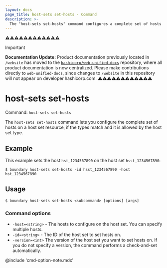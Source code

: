 ```yaml
---
layout: docs
page_title: host-sets set-hosts - Command
description: >-
  The "host-sets set-hosts" command configures a complete set of hosts on host set resources.
---
```


⚠️⚠️⚠️⚠️⚠️⚠️⚠️⚠️⚠️⚠️⚠️⚠️
> [!IMPORTANT]  
> **Documentation Update:** Product documentation previously located in `/website` has moved to the [`hashicorp/web-unified-docs`](https://github.com/hashicorp/web-unified-docs) repository, where all product documentation is now centralized. Please make contributions directly to `web-unified-docs`, since changes to `/website` in this repository will not appear on developer.hashicorp.com.
⚠️⚠️⚠️⚠️⚠️⚠️⚠️⚠️⚠️⚠️⚠️⚠️

# host-sets set-hosts

Command: `host-sets set-hosts`

The `host-sets set-hosts` command lets you configure the complete set of hosts on a host set resource, if the types match and it is allowed by the host set type.

## Example

This example sets the host `hst_1234567890` on the host set `hsst_1234567890`:

```shell-session
$ boundary host-sets set-hosts -id hsst_1234567890 -host hst_1234567890
```

## Usage

<CodeBlockConfig hideClipboard>

```shell-session
$ boundary host-sets set-hosts <subcommand> [options] [args]
```

</CodeBlockConfig>

### Command options

- `-host=<string>` - The hosts to configure on the host set.
You can specify multiple hosts.
- `-id=<string>` - The ID of the host set to set hosts on.
- `-version=<int>` The version of the host set you want to set hosts on.
If you do not specify a version, the command performs a check-and-set automatically.

@include 'cmd-option-note.mdx'